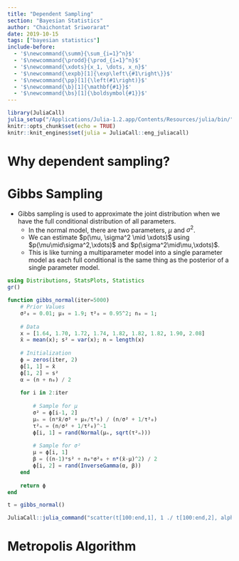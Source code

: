 ```yaml
---
title: "Dependent Sampling"
section: "Bayesian Statistics"
author: "Chaichontat Sriworarat"
date: 2019-10-15
tags: ["bayesian statistics"]
include-before:
  - '$\newcommand{\summ}{\sum_{i=1}^n}$'
  - '$\newcommand{\prodd}{\prod_{i=1}^n}$'
  - '$\newcommand{\xdots}{x_1, \dots, x_n}$'
  - '$\newcommand{\expb}[1]{\exp\left\{#1\right\}}$'
  - '$\newcommand{\pp}[1]{\left(#1\right)}$'
  - '$\newcommand{\b}[1]{\mathbf{#1}}$'
  - '$\newcommand{\bs}[1]{\boldsymbol{#1}}$'
---
```

```r
library(JuliaCall)
julia_setup("/Applications/Julia-1.2.app/Contents/Resources/julia/bin/")
knitr::opts_chunk$set(echo = TRUE)
knitr::knit_engines$set(julia = JuliaCall::eng_juliacall)
```
# Why dependent sampling?

# Gibbs Sampling

* Gibbs sampling is used to approximate the joint distribution when we have the full conditional distribution of all parameters.
  * In the normal model, there are two parameters, $\mu$ and $\sigma^2$.
  * We can estimate $p(\mu, \sigma^2 \mid \xdots)$ using $p(\mu\mid\sigma^2,\xdots)$ and $p(\sigma^2\mid\mu,\xdots)$.
  * This is like turning a multiparameter model into a single parameter model as each full conditional is the same thing as the posterior of a single parameter model.
  
```julia
using Distributions, StatsPlots, Statistics
gr()

function gibbs_normal(iter=5000)
    # Prior Values
    σ²₀ = 0.01; μ₀ = 1.9; τ²₀ = 0.95^2; n₀ = 1;
    
    # Data
    x = [1.64, 1.70, 1.72, 1.74, 1.82, 1.82, 1.82, 1.90, 2.08]
    x̄ = mean(x); s² = var(x); n = length(x)
    
    # Initialization
    ϕ = zeros(iter, 2)
    ϕ[1, 1] = x̄
    ϕ[1, 2] = s²
    α = (n + n₀) / 2
    
    for i in 2:iter
        
        # Sample for μ
        σ² = ϕ[i-1, 2]
        μₙ = (n*x̄/σ² + μ₀/τ²₀) / (n/σ² + 1/τ²₀)
        τ²ₙ = (n/σ² + 1/τ²₀)^-1
        ϕ[i, 1] = rand(Normal(μₙ, sqrt(τ²ₙ)))
        
        # Sample for σ²
        μ = ϕ[i, 1]
        β = ((n-1)*s² + n₀*σ²₀ + n*(x̄-μ)^2) / 2
        ϕ[i, 2] = rand(InverseGamma(α, β))
    end
    
    return ϕ
end

t = gibbs_normal()
```

```r
JuliaCall::julia_command("scatter(t[100:end,1], 1 ./ t[100:end,2], alpha=0.2, markerstrokewidth=0)")
```

# Metropolis Algorithm

